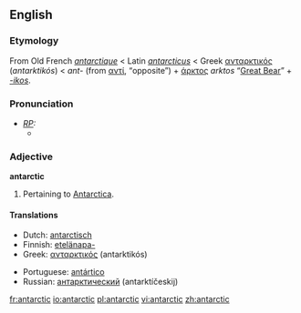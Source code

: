 {{see|Antarctic}}
==English==

===Etymology===
From Old French ''[[antarctique]]'' < Latin ''[[antarcticus]]'' < Greek [[ανταρκτικός]] (''antarktikós'') < ''ant-'' (from [[αντί]], “opposite”) + [[άρκτος]] ''arktos'' “[[Great Bear]]” + ''[[-ic|-ikos]]''.

===Pronunciation===
* ''[[RP]]:''
** {{IPA|/ænˈtɑːktɪk/}}

===Adjective===
'''antarctic'''

# Pertaining to [[Antarctica]].

====Translations====
{{top}}
*Dutch: [[antarctisch]]
*Finnish: [[etelänapa-]]
*Greek: [[ανταρκτικός]] (antarktikós)
{{mid}}
*Portuguese: [[antártico]]
*Russian: [[антарктический]] (antarktíčeskij)
{{bottom}}

[[fr:antarctic]]
[[io:antarctic]]
[[pl:antarctic]]
[[vi:antarctic]]
[[zh:antarctic]]